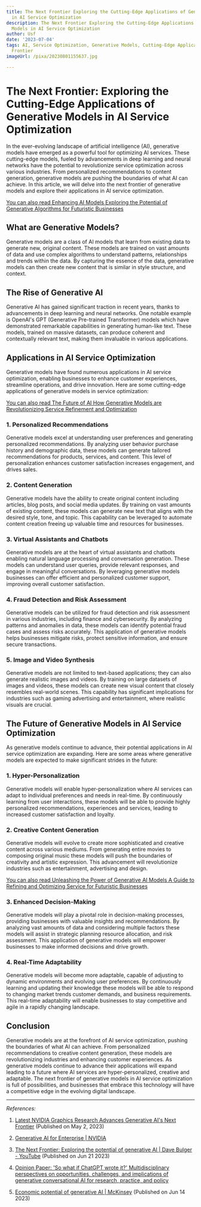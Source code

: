 ```yaml
---
title: The Next Frontier Exploring the Cutting-Edge Applications of Generative Models
  in AI Service Optimization
description: The Next Frontier Exploring the Cutting-Edge Applications of Generative
  Models in AI Service Optimization
author: Usf
date: '2023-07-04'
tags: AI, Service Optimization, Generative Models, Cutting-Edge Applications, Next
  Frontier
imageUrl: /pixa/20230801155637.jpg

---
```

# The Next Frontier: Exploring the Cutting-Edge Applications of  Generative Models in AI Service Optimization

In the ever-evolving landscape  of artificial intelligence (AI), generative models have emerged  as a powerful tool for optimizing AI services. These cutting-edge  models, fueled by advancements in deep learning and neural networks have the potential  to revolutionize service optimization across various industries. From personalized recommendations to content generation,  generative models are pushing the boundaries of what AI can achieve.  In this article,  we will delve into the next frontier of generative models and explore their applications in AI service optimization.

[You  can also  read Enhancing AI Models Exploring  the Potential of Generative Algorithms for Futuristic Businesses](Enhancing%20AI%20Models%20Exploring%20the%20Potential%20of%20Generative%20Algorithms%20for%20Futuristic%20Businesses)


## What are Generative Models?

Generative  models are  a class of AI models  that learn from  existing data to generate new,  original content. These models are trained on vast amounts of data and use  complex algorithms to understand patterns, relationships and trends within the data. By capturing the essence of the data, generative models can then create new content that is similar in style structure, and context.

## The Rise of Generative AI

Generative AI has gained significant traction in recent years, thanks to advancements in deep learning and neural networks. One notable example is OpenAI's GPT  (Generative Pre-trained Transformer) models which have demonstrated remarkable capabilities in generating human-like text. These models,  trained  on  massive datasets, can produce coherent  and contextually relevant text, making them invaluable in various applications.

## Applications in AI Service Optimization

Generative models have  found numerous applications in AI service optimization, enabling businesses to  enhance customer experiences, streamline operations, and drive innovation. Here are some cutting-edge applications  of generative  models in service optimization:

[You can also read The Future of AI How  Generative  Models are Revolutionizing Service Refinement and Optimization](The%20Future%20of%20AI%20How%20Generative%20Models%20are%20Revolutionizing%20Service%20Refinement%20and%20Optimization)


### 1.  Personalized Recommendations

Generative models excel at understanding user  preferences and generating personalized recommendations. By analyzing user behavior purchase history and demographic  data, these models  can generate tailored recommendations for  products, services, and content. This level of personalization  enhances customer satisfaction increases engagement, and drives sales.

### 2. Content Generation

Generative models have the ability  to create original content including articles, blog posts, and social media updates. By training on vast amounts of existing content, these models can generate new text  that aligns with the desired style, tone, and topic.  This capability can be leveraged to automate content creation freeing up valuable time and resources for businesses.

### 3. Virtual Assistants and Chatbots

Generative models are at the heart of virtual assistants and chatbots enabling natural language processing and conversation generation. These  models can understand user queries, provide relevant responses, and  engage in meaningful conversations. By leveraging generative models  businesses can  offer efficient  and personalized customer support, improving overall customer satisfaction.

### 4. Fraud Detection and Risk Assessment

Generative models can be utilized for fraud detection  and risk assessment in various industries, including finance and cybersecurity. By analyzing patterns and anomalies in data, these models can identify potential fraud cases and assess risks  accurately. This application of generative models helps businesses mitigate  risks, protect sensitive information, and ensure secure transactions.

### 5. Image  and Video  Synthesis

Generative models are not limited to text-based applications; they can also generate realistic images and videos. By training on large datasets of images and  videos, these models can create new  visual content that closely resembles  real-world scenes. This capability has significant implications for industries such as gaming advertising and entertainment, where realistic visuals are crucial.

## The Future of Generative  Models in AI Service Optimization

As generative models continue to advance, their potential  applications in AI service optimization are  expanding. Here are some areas where generative  models are expected to make significant strides in the future:

### 1. Hyper-Personalization

Generative models will  enable hyper-personalization  where AI services can adapt to individual preferences and needs in real-time. By continuously learning from user interactions, these models will be able  to  provide highly  personalized recommendations, experiences and services, leading to increased customer satisfaction and loyalty.

### 2. Creative  Content Generation

Generative models will evolve to create more sophisticated  and creative  content across various mediums. From generating entire movies to composing original music these  models  will push the boundaries of creativity and artistic expression. This  advancement will revolutionize  industries such as entertainment, advertising and design.

[You  can also read Unleashing the Power of  Generative AI Models  A Guide to Refining and Optimizing Service  for Futuristic Businesses](Unleashing%20the%20Power%20of%20Generative%20AI%20Models%20A%20Guide%20to%20Refining%20and%20Optimizing%20Service%20for%20Futuristic%20Businesses)


### 3. Enhanced Decision-Making

Generative models will play a pivotal role in decision-making processes,  providing  businesses with valuable insights  and recommendations. By analyzing vast amounts of  data and considering multiple  factors these models will assist in  strategic planning resource allocation, and  risk assessment. This application of generative models  will empower  businesses to make informed decisions and drive growth.

### 4. Real-Time Adaptability

Generative models will become more adaptable, capable of  adjusting to dynamic environments and evolving user  preferences. By continuously  learning and updating their knowledge these models will be able  to respond to  changing  market trends customer demands, and business requirements. This real-time adaptability will enable businesses to stay competitive and agile in a rapidly changing landscape.

## Conclusion

Generative models are at the forefront  of AI service optimization, pushing the boundaries of what AI can achieve. From personalized recommendations to creative content  generation, these models are revolutionizing industries and enhancing customer  experiences.  As  generative models continue to advance their applications will expand leading to a future where AI services are hyper-personalized, creative and adaptable.  The next frontier of generative models in AI  service optimization is full of possibilities, and businesses that embrace this technology will have a competitive edge in the evolving digital landscape.

---

*References:*

1. [Latest NVIDIA Graphics Research Advances Generative AI's Next Frontier](https://blogs.nvidia.com/blog/2023/05/02/graphics-research-advances-generative-ai-next-frontier/) (Published on May 2, 2023)

2. [Generative AI for Enterprise | NVIDIA](https://www.nvidia.com/en-us/ai-data-science/generative-ai/)

3. [The  Next Frontier: Exploring the potential of  generative AI | Dave Bulger - YouTube](https://youtube.com/watch?v=dgBHMSs4kII) (Published on  Jun 21  2023)

4. [Opinion Paper: 'So  what if ChatGPT wrote it?' Multidisciplinary perspectives on opportunities, challenges, and implications of generative conversational AI for  research, practice, and policy](https://www.sciencedirect.com/science/article/pii/S0268401223000233)

5. [Economic potential of generative AI | McKinsey](https://www.mckinsey.com/capabilities/mckinsey-digital/our-insights/the-economic-potential-of-generative-ai-the-next-productivity-frontier) (Published on Jun 14 2023)